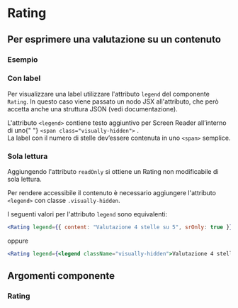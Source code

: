 
<Meta title="Documentazione/Componenti/Rating" of={Rating} />

# Rating

## Per esprimere una valutazione su un contenuto

### Esempio

<Canvas>
    <Story id="componenti-rating--rating-base" />
</Canvas>

### Con label

Per visualizzare una label utilizzare l'attributo `legend` del componente `Rating`. In questo caso viene passato un nodo JSX all'attributo, che però accetta anche una struttura JSON (vedi documentazione).

<div className="docs">
    <Callout color="success">
        <CalloutText>
            L'attributo <Code>&lt;legend&gt;</Code> contiene testo aggiuntivo per Screen Reader all’interno di uno{" "}
            <Code>&lt;span class="visually-hidden"&gt;</Code>
            .<br />
            La label con il numero di stelle dev’essere contenuta in uno <Code>&lt;span&gt;</Code> semplice.
        </CalloutText>
    </Callout>
</div>

<Canvas>
    <Story id="componenti-rating--rating-con-label" />
</Canvas>

### Sola lettura

Aggiungendo l'attributo `readOnly` si ottiene un Rating non modificabile di sola lettura.

<div className="docs">
    <Callout color="success">
        <CalloutText>
            Per rendere accessibile il contenuto è necessario aggiungere l'attributo <Code>&lt;legend&gt;</Code> con classe <code>.visually-hidden</code>.
        </CalloutText>
    </Callout>
</div>

<Canvas>
    <Story id="componenti-rating--rating-read-only" />
</Canvas>

I seguenti valori per l'attributo `legend` sono equivalenti:

```jsx
<Rating legend={{ content: "Valutazione 4 stelle su 5", srOnly: true }} />
```

oppure

```jsx
<Rating legend={<legend className="visually-hidden">Valutazione 4 stelle su 5</legend>} />
```

## Argomenti componente

### Rating

<ArgsTable of={Rating} />
